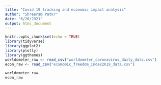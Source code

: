 ```yaml
---
title: "Covid 19 tracking and economic impact analysis"
author: "Shreeram Patkr"
date: "6/20/2021"
output: html_document
---
```


```r
knitr::opts_chunk$set(echo = TRUE)
library(tidyverse)
library(ggplot2)
library(plotly)
library(ggthemes)
worldometer_raw <- read_csv("worldometer_coronavirus_daily_data.csv")
econ_raw <- read_csv("economic_freedom_index2019_data.csv")
```



```r
worldometer_raw
econ_raw
```




